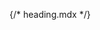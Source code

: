 {/* heading.mdx */}


<Meta of={comStories} name="Docs"/>

<Title />
<Subtitle />
<Description />

> #### [Bootstrap Documentation on Heading](https://getbootstrap.com/docs/5.3/content/typography/#headings)
> * [Headings](https://getbootstrap.com/docs/5.3/content/typography/#headings)
> * [Display headings](https://getbootstrap.com/docs/5.3/content/typography/#display-headings)

<Primary />

## Properties
<Controls />

## Attributes:
 * `attributes`: Attributes array.

## Slots:
 * `content`: Content text for the heading.

<Stories of={comStories} />

## Examples

**Example #1:** Have a heading for the h1 page title
```
{% include 'varbase_components:heading' with {
    html_tag: 'h1',
    content: title|render|striptags|trim,
    attributes: title_attributes,
    heading_utility_classes: classes
  }
%}
```

**Example #2:** Use for the heading of a block
```
{% include 'varbase_components:heading' with {
    html_tag: heading_tag,
    content: heading_text|render|striptags|trim,
    attributes: []
  }
%}
```

**Example #3:** Use in views title
```
{% embed "varbase_components:heading" with {
  attributes: title_attributes,
  content: label,
  html_tag: 'h2'
} %}
{% endembed %}
```

**Example #4** Have title with utility classes
```
{% include "varbase_components:heading" with {
  attributes: heading_attributes,
  html_tag: 'h2',
  content: heading,
  heading_utility_classes: ['rich-heading', 'mb-2']
} %}
```

**Example #5** Heading for the the alert message
```
	{% if heading|render|striptags|trim is not empty %}
		{% include "varbase_components:heading" with {
			html_tag: 'h4',
			content: heading|render|striptags|trim,
			heading_utility_classes: ['alert-heading']
		} only %}
	{% endif %}
```
**Example #6** Have title with URL link
```
{% include "varbase_components:heading" with {
  attributes: heading_attributes,
  html_tag: 'h2',
  content: heading,
  url: '#'
} %}
```

## Source code
[//]: # (Twig Template source code)
<Source code={templateSource} />
